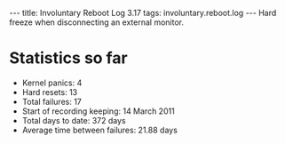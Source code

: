 ---
title: Involuntary Reboot Log 3.17
tags: involuntary.reboot.log
---
Hard freeze when disconnecting an external monitor.

= Statistics so far =

* Kernel panics: 4
* Hard resets: 13
* Total failures: 17
* Start of recording keeping: 14 March 2011
* Total days to date: 372 days
* Average time between failures: 21.88 days
